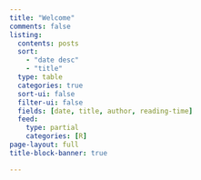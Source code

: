 ```yaml
---
title: "Welcome"
comments: false
listing:
  contents: posts
  sort:
    - "date desc"
    - "title"
  type: table
  categories: true
  sort-ui: false
  filter-ui: false
  fields: [date, title, author, reading-time]
  feed:
    type: partial
    categories: [R]
page-layout: full
title-block-banner: true

---
```


<a rel="me" href="https://genomic.social/@thomas_sandmann"></a>